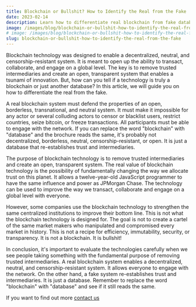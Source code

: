 ```yaml
---
title: Blockchain or Bullshit? How to Identify the Real from the Fake
date: 2023-02-14
description: Learn how to differentiate real blockchain from fake databases with our guide
image: /images/blog/blockchain-or-bullshit-how-to-identify-the-real-from-the-fake.jpg
# image: /images/blog/blockchain-or-bullshit-how-to-identify-the-real-from-the-fake.jpg
slug: blockchain-or-bullshit-how-to-identify-the-real-from-the-fake
---
```


Blockchain technology was designed to enable a decentralized, neutral, and censorship-resistant system. It is meant to open up the ability to transact, collaborate, and engage on a global level. The key is to remove trusted intermediaries and create an open, transparent system that enables a tsunami of innovation. But, how can you tell if a technology is truly a blockchain or just another database? In this article, we will guide you on how to differentiate the real from the fake.

A real blockchain system must defend the properties of an open, borderless, transnational, and neutral system. It must make it impossible for any actor or several colluding actors to censor or blacklist users, restrict countries, seize bitcoin, or freeze transactions. All participants must be able to engage with the network. If you can replace the word "blockchain" with "database" and the brochure reads the same, it's probably not decentralized, borderless, neutral, censorship-resistant, or open. It is just a database that re-establishes trust and intermediaries.

The purpose of blockchain technology is to remove trusted intermediaries and create an open, transparent system. The real value of blockchain technology is the possibility of fundamentally changing the way we allocate trust on this planet. It allows a twelve-year-old JavaScript programmer to have the same influence and power as JPMorgan Chase. The technology can be used to improve the way we transact, collaborate and engage on a global level with everyone.

However, some companies use the blockchain technology to strengthen the same centralized institutions to improve their bottom line. This is not what the blockchain technology is designed for. The goal is not to create a cartel of the same market makers who manipulated and compromised every market in history. This is not a recipe for efficiency, immutability, security, or transparency. It is not a blockchain. It is bullshit!

In conclusion, it's important to evaluate the technologies carefully when we see people taking something with the fundamental purpose of removing trusted intermediaries. A real blockchain system enables a decentralized, neutral, and censorship-resistant system. It allows everyone to engage with the network. On the other hand, a fake system re-establishes trust and intermediaries. It is just a database. Remember to replace the word "blockchain" with "database" and see if it still reads the same.

If you want to find out more
[contact us](/contact)










